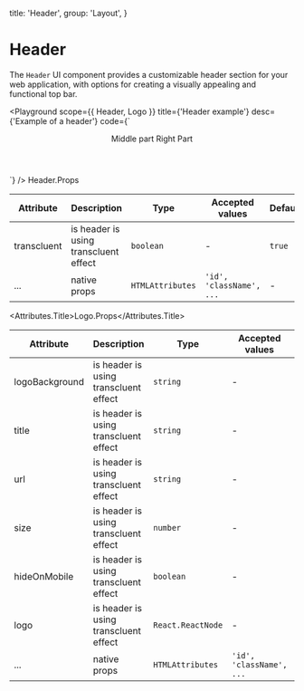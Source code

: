 
  title: 'Header',
  group: 'Layout',
}

# Header
The `Header` UI component provides a customizable header section for your web application, with options for creating a visually appealing and functional top bar.


<Playground
  scope={{ Header, Logo }}
  title={'Header example'}
  desc={'Example of a header'}
  code={`
  <Header transcluent={false}>
    <Header.Left>
      <Logo logoBackground={'#fff'} title='Logo'>
      </Logo>
    </Header.Left>
    <Header.Center>
      Middle part
    </Header.Center>
    <Header.Right><span>Right</span></Header.Right>
    <Header.Right><span>Part</span></Header.Right>
  </Header>
  `}
/>

<Attributes edit="/app/components/header.mdx">
<Attributes.Title>Header.Props</Attributes.Title>

| Attribute   | Description                           | Type             | Accepted values          | Default |
| ----------- | ------------------------------------- | ---------------- | ------------------------ | ------- |
| transcluent | is header is using transcluent effect | `boolean`        | -                        | `true`  |
| ...         | native props                          | `HTMLAttributes` | `'id', 'className', ...` | -       |

<Attributes.Title>Logo.Props</Attributes.Title>

| Attribute      | Description                           | Type              | Accepted values          | Default |
| -------------- | ------------------------------------- | ----------------- | ------------------------ | ------- |
| logoBackground | is header is using transcluent effect | `string`          | -                        | -       |
| title          | is header is using transcluent effect | `string`          | -                        | -       |
| url            | is header is using transcluent effect | `string`          | -                        | `/`     |
| size           | is header is using transcluent effect | `number`          | -                        | `30`    |
| hideOnMobile   | is header is using transcluent effect | `boolean`         | -                        | `true`  |
| logo           | is header is using transcluent effect | `React.ReactNode` | -                        | -       |
| ...            | native props                          | `HTMLAttributes`  | `'id', 'className', ...` | -       |

</Attributes>

